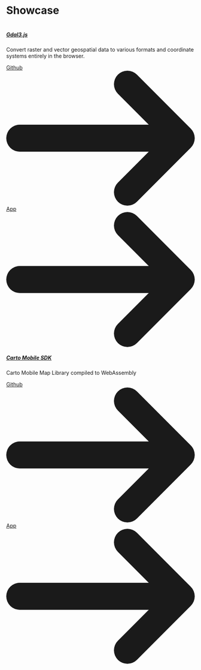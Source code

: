 # Showcase

<div class="flex gap-8">
    <div class="flex-1 min-w-[18rem] max-w-sm bg-white border border-gray-200 rounded-lg shadow dark:bg-gray-800 dark:border-gray-700">
        <a href="https://gdal3.js.org/">
            <img class="rounded-t-lg" src="/img/gdal3js.png" alt="" />
        </a>
        <div class="p-5">
            <a href="https://gdal3.js.org/">
                <h5 class="mb-2 text-2xl font-bold tracking-tight text-gray-900 dark:text-white">Gdal3.js</h5>
            </a>
            <p class="mb-3 font-normal text-gray-700 dark:text-gray-400 h-24">Convert raster and vector geospatial data to various formats and coordinate systems entirely in the browser.</p>
            <a href="https://github.com/bugra9/gdal3.js" class="inline-flex items-center px-3 py-2 text-sm font-medium text-center text-white bg-blue-700 rounded-lg hover:bg-blue-800 focus:ring-4 focus:outline-none focus:ring-blue-300 dark:bg-blue-600 dark:hover:bg-blue-700 dark:focus:ring-blue-800">
                Github
                <svg class="rtl:rotate-180 w-3.5 h-3.5 ms-2" aria-hidden="true" xmlns="http://www.w3.org/2000/svg" fill="none" viewBox="0 0 14 10">
                    <path stroke="currentColor" stroke-linecap="round" stroke-linejoin="round" stroke-width="2" d="M1 5h12m0 0L9 1m4 4L9 9"/>
                </svg>
            </a>
            <a href="https://gdal3.js.org/" class="inline-flex items-center px-3 py-2 text-sm font-medium text-center text-white bg-green-700 rounded-lg hover:bg-green-800 focus:ring-4 focus:outline-none focus:ring-green-300 dark:bg-green-600 dark:hover:bg-green-700 dark:focus:ring-green-800 ml-5">
                App
                <svg class="rtl:rotate-180 w-3.5 h-3.5 ms-2" aria-hidden="true" xmlns="http://www.w3.org/2000/svg" fill="none" viewBox="0 0 14 10">
                    <path stroke="currentColor" stroke-linecap="round" stroke-linejoin="round" stroke-width="2" d="M1 5h12m0 0L9 1m4 4L9 9"/>
                </svg>
            </a>
        </div>
    </div>
    <div class="flex-1 min-w-[18rem] max-w-sm bg-white border border-gray-200 rounded-lg shadow dark:bg-gray-800 dark:border-gray-700">
        <a href="https://mobile-sdk-web.netlify.app/">
            <img class="rounded-t-lg" src="/img/carto-mobile-sdk-webassembly.png" alt="" />
        </a>
        <div class="p-5">
            <a href="https://mobile-sdk-web.netlify.app/">
                <h5 class="mb-2 text-2xl font-bold tracking-tight text-gray-900 dark:text-white">Carto Mobile SDK</h5>
            </a>
            <p class="mb-3 font-normal text-gray-700 dark:text-gray-400 h-24">Carto Mobile Map Library compiled to WebAssembly</p>
            <a href="https://github.com/CartoDB/mobile-sdk/issues/510" class="inline-flex items-center px-3 py-2 text-sm font-medium text-center text-white bg-blue-700 rounded-lg hover:bg-blue-800 focus:ring-4 focus:outline-none focus:ring-blue-300 dark:bg-blue-600 dark:hover:bg-blue-700 dark:focus:ring-blue-800">
                Github
                <svg class="rtl:rotate-180 w-3.5 h-3.5 ms-2" aria-hidden="true" xmlns="http://www.w3.org/2000/svg" fill="none" viewBox="0 0 14 10">
                    <path stroke="currentColor" stroke-linecap="round" stroke-linejoin="round" stroke-width="2" d="M1 5h12m0 0L9 1m4 4L9 9"/>
                </svg>
            </a>
            <a href="https://mobile-sdk-web.netlify.app/" class="inline-flex items-center px-3 py-2 text-sm font-medium text-center text-white bg-green-700 rounded-lg hover:bg-green-800 focus:ring-4 focus:outline-none focus:ring-green-300 dark:bg-green-600 dark:hover:bg-green-700 dark:focus:ring-green-800 ml-5">
                App
                <svg class="rtl:rotate-180 w-3.5 h-3.5 ms-2" aria-hidden="true" xmlns="http://www.w3.org/2000/svg" fill="none" viewBox="0 0 14 10">
                    <path stroke="currentColor" stroke-linecap="round" stroke-linejoin="round" stroke-width="2" d="M1 5h12m0 0L9 1m4 4L9 9"/>
                </svg>
            </a>
        </div>
    </div>
</div>

